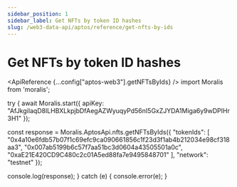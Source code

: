 ```yaml
---
sidebar_position: 1
sidebar_label: Get NFTs by token ID hashes
slug: /web3-data-api/aptos/reference/get-nfts-by-ids
---
```



# Get NFTs by token ID hashes

<ApiReference {...config["aptos-web3"].getNFTsByIds} /> import Moralis from 'moralis';

try {
  await Moralis.start({
    apiKey: "AfJkgiIaqD8lLHBXLkpjbDfAegAZWyuqyPd56nI5GxZJYDA1Miga6y9wDPIHr3H1"
  });

  const response = Moralis.AptosApi.nfts.getNFTsByIds({
    "tokenIds": [
      "0x4a10e6fdb57b07f1c69efc9ca090661856c1f23d3f1ab4b212034e98cf318aa3",
      "0x007ab5199b6c57f7aa51bc3d0604a43505501a0c",
      "0xaE21E420CD9C480c2c01A5ed88fa7e9495848701"
    ],
    "network": "testnet"
  });

  console.log(response);
} catch (e) {
  console.error(e);
}
